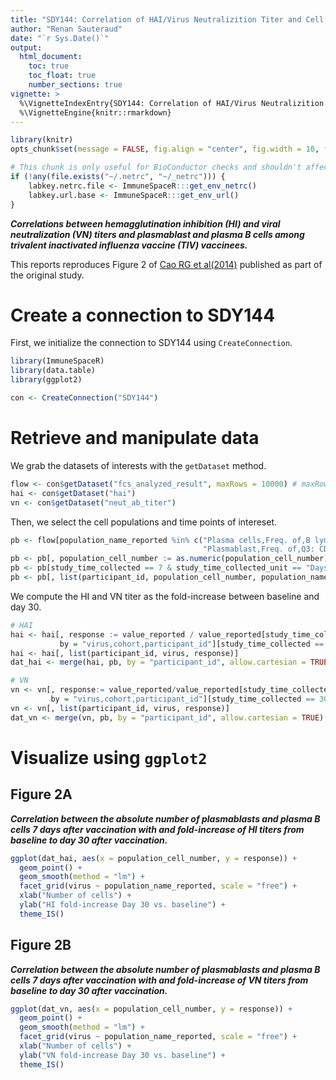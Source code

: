 ```yaml
---
title: "SDY144: Correlation of HAI/Virus Neutralizition Titer and Cell Counts"
author: "Renan Sauteraud"
date: "`r Sys.Date()`"
output:
  html_document:
    toc: true
    toc_float: true
    number_sections: true
vignette: >
  %\VignetteIndexEntry{SDY144: Correlation of HAI/Virus Neutralizition Titer and Cell Counts}
  %\VignetteEngine{knitr::rmarkdown}
--- 
```


```r
library(knitr)
opts_chunk$set(message = FALSE, fig.align = "center", fig.width = 10, fig.height = 8)
```

```r
# This chunk is only useful for BioConductor checks and shouldn't affect any other setup
if (!any(file.exists("~/.netrc", "~/_netrc"))) {
    labkey.netrc.file <- ImmuneSpaceR:::get_env_netrc()
    labkey.url.base <- ImmuneSpaceR:::get_env_url()
}
```



***Correlations between hemagglutination inhibition (HI) and viral neutralization (VN) titers and plasmablast and plasma B cells among trivalent inactivated influenza vaccine (TIV) vaccinees.***

This reports reproduces Figure 2 of [Cao RG et al(2014)](http://www.jid.oxfordjournals.org/cgi/pmidlookup?view=long&pmid=24495909) published as part of the original study.



# Create a connection to SDY144

First, we initialize the connection to SDY144 using `CreateConnection`.

```r
library(ImmuneSpaceR)
library(data.table)
library(ggplot2)

con <- CreateConnection("SDY144")
```



# Retrieve and manipulate data

We grab the datasets of interests with the `getDataset` method.

```r
flow <- con$getDataset("fcs_analyzed_result", maxRows = 10000) # maxRows for Rlabkey 2.1.136 / LK 17.2
hai <- con$getDataset("hai")
vn <- con$getDataset("neut_ab_titer")
```

Then, we select the cell populations and time points of intereset.

```r
pb <- flow[population_name_reported %in% c("Plasma cells,Freq. of,B lym CD27+",
                                           "Plasmablast,Freq. of,Q3: CD19+, CD20-")]
pb <- pb[, population_cell_number := as.numeric(population_cell_number)]
pb <- pb[study_time_collected == 7 & study_time_collected_unit == "Days"] # 13 subjects
pb <- pb[, list(participant_id, population_cell_number, population_name_reported)]
```

We compute the HI and VN titer as the fold-increase between baseline and day 30.

```r
# HAI
hai <- hai[, response := value_reported / value_reported[study_time_collected == 0],
           by = "virus,cohort,participant_id"][study_time_collected == 30]
hai <- hai[, list(participant_id, virus, response)]
dat_hai <- merge(hai, pb, by = "participant_id", allow.cartesian = TRUE)

# VN
vn <- vn[, response:= value_reported/value_reported[study_time_collected == 0],
         by = "virus,cohort,participant_id"][study_time_collected == 30]
vn <- vn[, list(participant_id, virus, response)]
dat_vn <- merge(vn, pb, by = "participant_id", allow.cartesian = TRUE)
```



# Visualize using `ggplot2`

## Figure 2A

***Correlation between the absolute number of plasmablasts and plasma B cells 7 days after vaccination with and fold-increase of HI titers from baseline to day 30 after vaccination.***

```r
ggplot(dat_hai, aes(x = population_cell_number, y = response)) +
  geom_point() + 
  geom_smooth(method = "lm") +
  facet_grid(virus ~ population_name_reported, scale = "free") +
  xlab("Number of cells") + 
  ylab("HI fold-increase Day 30 vs. baseline") + 
  theme_IS()
```


## Figure 2B

***Correlation between the absolute number of plasmablasts and plasma B cells 7 days after vaccination with and fold-increase of VN titers from baseline to day 30 after vaccination.***

```r
ggplot(dat_vn, aes(x = population_cell_number, y = response)) +
  geom_point() + 
  geom_smooth(method = "lm") +
  facet_grid(virus ~ population_name_reported, scale = "free") +
  xlab("Number of cells") + 
  ylab("VN fold-increase Day 30 vs. baseline") + 
  theme_IS()
```
